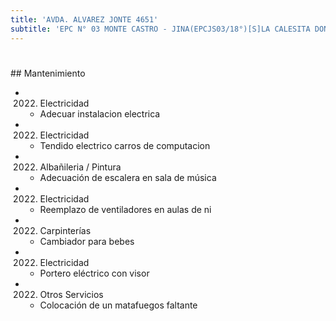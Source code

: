 ```yaml
---
title: 'AVDA. ALVAREZ JONTE 4651'
subtitle: 'EPC N° 03 MONTE CASTRO - JINA(EPCJS03/18°)[S]LA CALESITA DON JOSE - EPA N° 03 MONTE CASTRO'
---
```


#


 ## Mantenimiento

*  (2022) Electricidad 
    + Adecuar instalacion electrica

*  (2022) Electricidad 
    + Tendido electrico carros de computacion

*  (2022) Albañileria / Pintura 
    + Adecuación de escalera en sala de música

*  (2022) Electricidad 
    + Reemplazo de ventiladores en aulas de ni

*  (2022) Carpinterías 
    + Cambiador para bebes

*  (2022) Electricidad 
    + Portero eléctrico con visor

*  (2022) Otros Servicios 
    + Colocación  de un matafuegos faltante



